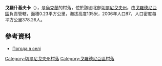{{coord|51|51|32|N|31|32|10|E|scale:100000|display=title}}

'''戈羅什基夫卡'''（{{lang-uk|Горошківка}}），是[[烏克蘭|烏克蘭]]的村落，位於該國北部[[切爾尼戈夫州|切爾尼戈夫州]]，由[[戈羅德尼亞區|戈羅德尼亞區]]負責管轄，面積0.23平方公里，海拔高度135米，2006年人口87，人口密度每平方公里378.26人。

==參考資料==
*[http://weather.in.ua/ua/chernigovskaja/5710 Погода в селі ] {{Wayback|url=http://weather.in.ua/ua/chernigovskaja/5710 |date=20111220110719 }}

[[Category:切爾尼戈夫州村落|Category:切爾尼戈夫州村落]]
[[Category:戈羅德尼亞區村落|Category:戈羅德尼亞區村落]]


{{Chernihiv-geo-stub}}